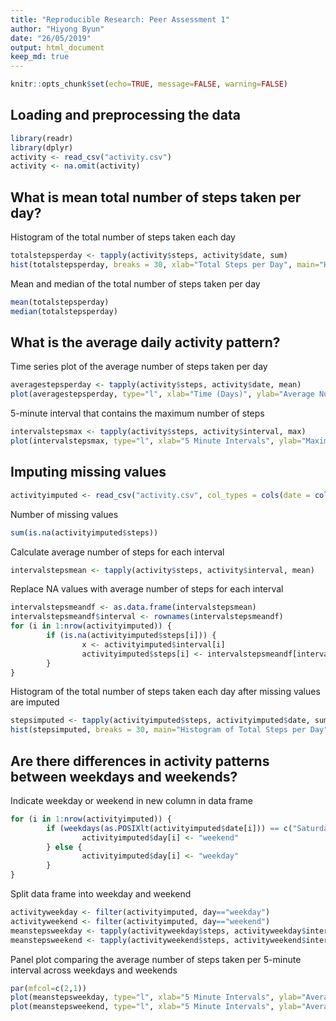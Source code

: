 ```yaml
---
title: "Reproducible Research: Peer Assessment 1"
author: "Hiyong Byun"
date: "26/05/2019"
output: html_document
keep_md: true
---
```


```r
knitr::opts_chunk$set(echo=TRUE, message=FALSE, warning=FALSE)
```

## Loading and preprocessing the data
```r
library(readr)
library(dplyr)
activity <- read_csv("activity.csv")
activity <- na.omit(activity)
```

## What is mean total number of steps taken per day?
Histogram of the total number of steps taken each day
```r
totalstepsperday <- tapply(activity$steps, activity$date, sum)
hist(totalstepsperday, breaks = 30, xlab="Total Steps per Day", main="Histogram of Total Steps per Day")
```

Mean and median of the total number of steps taken per day
```r
mean(totalstepsperday)
median(totalstepsperday)
```


## What is the average daily activity pattern?
Time series plot of the average number of steps taken per day
```r
averagestepsperday <- tapply(activity$steps, activity$date, mean)
plot(averagestepsperday, type="l", xlab="Time (Days)", ylab="Average Number of Steps", main="Time Series of Average Number of Steps")
```

5-minute interval that contains the maximum number of steps
```r
intervalstepsmax <- tapply(activity$steps, activity$interval, max)
plot(intervalstepsmax, type="l", xlab="5 Minute Intervals", ylab="Maximum Number of Steps", main="Time Series of Maximum Number of Steps")
```

## Imputing missing values
```r
activityimputed <- read_csv("activity.csv", col_types = cols(date = col_date(format = "%Y-%m-%d")))
```

Number of missing values
```r
sum(is.na(activityimputed$steps))
```

Calculate average number of steps for each interval
```r
intervalstepsmean <- tapply(activity$steps, activity$interval, mean)
```

Replace NA values with average number of steps for each interval
```r
intervalstepsmeandf <- as.data.frame(intervalstepsmean)
intervalstepsmeandf$interval <- rownames(intervalstepsmeandf)
for (i in 1:nrow(activityimputed)) {
        if (is.na(activityimputed$steps[i])) {
                x <- activityimputed$interval[i]
                activityimputed$steps[i] <- intervalstepsmeandf[intervalstepsmeandf$interval==x,1]
        }
}
```

Histogram of the total number of steps taken each day after missing values are imputed
```r
stepsimputed <- tapply(activityimputed$steps, activityimputed$date, sum)
hist(stepsimputed, breaks = 30, main="Histogram of Total Steps per Day")
```

## Are there differences in activity patterns between weekdays and weekends?
Indicate weekday or weekend in new column in data frame
```r
for (i in 1:nrow(activityimputed)) {
        if (weekdays(as.POSIXlt(activityimputed$date[i])) == c("Saturday","Sunday")) {
                activityimputed$day[i] <- "weekend"
        } else {
                activityimputed$day[i] <- "weekday"
        }
}
```

Split data frame into weekday and weekend
```r
activityweekday <- filter(activityimputed, day=="weekday")
activityweekend <- filter(activityimputed, day=="weekend")
meanstepsweekday <- tapply(activityweekday$steps, activityweekday$interval, mean)
meanstepsweekend <- tapply(activityweekend$steps, activityweekend$interval, mean)
```

Panel plot comparing the average number of steps taken per 5-minute interval across weekdays and weekends
```r
par(mfcol=c(2,1))
plot(meanstepsweekday, type="l", xlab="5 Minute Intervals", ylab="Average Steps Weekday")
plot(meanstepsweekend, type="l", xlab="5 Minute Intervals", ylab="Average Steps Weekend")
```
